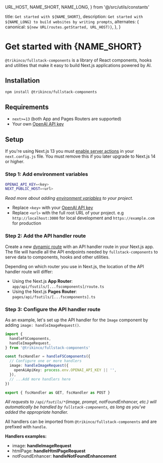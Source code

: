   URL_HOST,
  NAME_SHORT,
  NAME_LONG,
} from '@/src/utils/constants'

  title: `Get started with ${NAME_SHORT}`,
  description: `Get started with ${NAME_LONG} to build websites by writing prompts`,
  alternates: {
    canonical: `${new URL(routes.getStarted, URL_HOST)}`,
  },
}

# Get started with {NAME_SHORT}

`@trikinco/fullstack-components` is a library of React components, hooks and utilities that make it easy to build Next.js applications powered by AI.

## Installation

```sh
npm install @trikinco/fullstack-components
```

## Requirements

- `next>=13` (both App and Pages Routers are supported)
- Your own [OpenAI API key](https://platform.openai.com/docs/overview)

## Setup

If you're using Next.js 13 you must [enable server actions](https://nextjs.org/docs/app/api-reference/next-config-js/serverActions#enabling-server-actions-v13) in your `next.config.js` file. You must remove this if you later upgrade to Next.js 14 or higher.

### Step 1: Add environment variables

```sh title=".env.local"
OPENAI_API_KEY=<key>
NEXT_PUBLIC_HOST=<url>
```

_Read more about adding [environment variables](https://nextjs.org/docs/pages/building-your-application/configuring/environment-variables) to your project._

- Replace `<key>` with your [OpenAI API key](https://platform.openai.com/docs/overview)
- Replace `<url>` with the full root URL of your project. e.g `http://localhost:3000` for local development and `https://example.com` for production

### Step 2: Add the API handler route

Create a new [dynamic route](https://nextjs.org/docs/app/building-your-application/routing/dynamic-routes) with an API handler route in your Next.js app. The file will handle all the API endpoints needed by `fullstack-components` to serve data to components, hooks and other utilities.

Depending on which router you use in Next.js, the location of the API handler route will differ:

- Using the Next.js **App Router**: `app/api/fsutils/[...fscomponents]/route.ts`
- Using the Next.js **Pages Router**: `pages/api/fsutils/[...fscomponents].ts`

### Step 3: Configure the API handler route

As an example, let's set up the API handler for the `Image` component by adding `image: handleImageRequest()`.

```ts title="app/api/fsutils/[...fscomponents]/route.ts"
import {
  handleFSComponents,
  handleImageRequest,
} from '@trikinco/fullstack-components'

const fscHandler = handleFSComponents({
  // Configure one or more handlers
  image: handleImageRequest({
    openAiApiKey: process.env.OPENAI_API_KEY || '',
  }),
  // ...Add more handlers here
})

export { fscHandler as GET, fscHandler as POST }
```

_All requests to `/api/fsutils/*`(image, prompt, notFoundEnhancer, etc.) will automatically be handled by `fullstack-components`, as long as you've added the appropriate handler._

All handlers can be imported from `@trikinco/fullstack-components` and are prefixed with `handle`.

**Handlers examples:**

- image: **handleImageRequest**
- htmlPage: **handleHtmlPageRequest**
- notFoundEnhancer: **handleNotFoundEnhancement**
